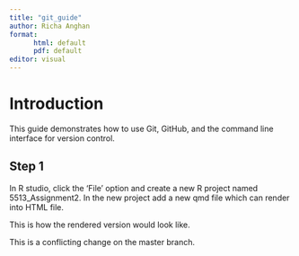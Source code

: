 ```yaml
---
title: "git_guide"
author: Richa Anghan
format: 
      html: default
      pdf: default 
editor: visual
---
```


# Introduction

This guide demonstrates how to use Git, GitHub, and the command line interface for version control.

## Step 1

In R studio, click the 'File' option and create a new R project named 5513_Assignment2. In the new project add a new qmd file which can render into HTML file.

This is how the rendered version would look like.





































This is a conflicting change on the master branch.
